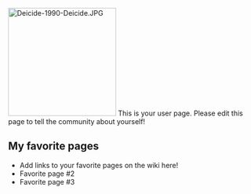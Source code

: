 [[File:Deicide-1990-Deicide.JPG|thumb|220x220px]]
This is your user page. Please edit this page to tell the community about yourself!

==My favorite pages==

* Add links to your favorite pages on the wiki here!
* Favorite page #2
* Favorite page #3